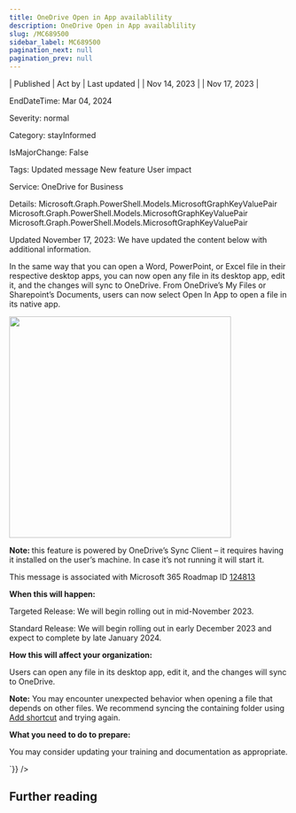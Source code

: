 ```yaml
---
title: OneDrive Open in App availablility
description: OneDrive Open in App availablility
slug: /MC689500
sidebar_label: MC689500
pagination_next: null
pagination_prev: null
---
```



| Published | Act by | Last updated |
| Nov 14, 2023 |  | Nov 17, 2023 |

EndDateTime: Mar 04, 2024

Severity: normal

Category: stayInformed

IsMajorChange: False

Tags: Updated message New feature User impact

Service: OneDrive for Business

Details: Microsoft.Graph.PowerShell.Models.MicrosoftGraphKeyValuePair Microsoft.Graph.PowerShell.Models.MicrosoftGraphKeyValuePair Microsoft.Graph.PowerShell.Models.MicrosoftGraphKeyValuePair

<div dangerouslySetInnerHTML={{__html:`
<p style="">Updated November 17, 2023: We have updated the content below with additional information.</p><p style="">In the same way that you can open a Word, PowerPoint, or Excel file in their respective desktop apps, you can now open any file in its desktop app, edit it, and the changes will sync to OneDrive. From OneDrive’s My Files or Sharepoint’s Documents, users can now select Open In App to open a file in its native app.</p><p style=""><img src="https://img-prod-cms-rt-microsoft-com.akamaized.net/cms/api/am/imageFileData/RW1eTpF?ver=a806" style="width: 400px;"></p><p style=""><b>Note: </b>this feature is powered by OneDrive’s Sync Client – it requires having it installed on the user’s machine. In case it’s not running it will start it.&nbsp;</p><p style="">This message is associated with Microsoft 365 Roadmap ID <a href="https://www.microsoft.com/microsoft-365/roadmap?rtc=1%26filters=&amp;searchterms=124813" target="_blank">124813</a><br></p>

<p><b>When this will happen:</b></p><p>Targeted Release: We will begin rolling out in mid-November 2023.</p><p>Standard Release: We will begin rolling out in early December 2023 and expect to complete by late January 2024.</p>

<p><b>How this will affect your organization:</b><br></p>

<p>Users can open any file in its desktop app, edit it, and the changes will sync to OneDrive.</p><p><b>Note:</b>&nbsp;You may encounter unexpected behavior when opening a file that depends on other files. We recommend syncing the containing folder using <a href="https://prod.support.services.microsoft.com/en-us/office/add-shortcuts-to-shared-folders-in-onedrive-for-work-or-school-d66b1347-99b7-4470-9360-ffc048d35a33?preview=true" target="_blank">Add shortcut</a> and trying again.</p>
<p><b>What you need to do to prepare:</b><br></p>
<p>You may consider updating your training and documentation as appropriate.</p>
`}} />

## Further reading
